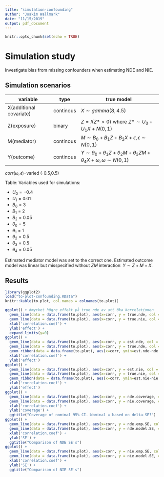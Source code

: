 ```yaml
---
title: "simulation-confounding"
author: "Joakim Wallmark"
date: "11/15/2019"
output: pdf_document
---
```


```r
knitr::opts_chunk$set(echo = TRUE)
```

# Simulation study

Investigate bias from missing confounders when estimating NDE and NIE.

## Simulation scenarios
variable | type | true model
---------|----- | ----------------
X(additional covariate) | continous | $X\sim gamma(8, 4.5)$
Z(exposure) | binary | $Z=I(Z*>0)$ where $Z*\sim U_0+U_1X+N(0, 1)$
M(mediator) | continous | $M\sim B_0+B_1Z+B_2X+\epsilon, \epsilon \sim N(0, 1)$
Y(outcome) | continous | $Y\sim \theta_0+\theta_1Z+\theta_2M+\theta_3ZM+\theta_4X+\omega, \omega \sim N(0, 1)$
$corr(\omega, \epsilon)=$varied (-0.5,0.5)

Table: Variables used for simulations:

* $U_0=-0.4$
* $U_1=0.01$
* $B_0=3$
* $B_1=2$
* $B_2=0.05$
* $\theta_0=5$
* $\theta_1=1$
* $\theta_2=0.5$
* $\theta_3=0.5$
* $\theta_4=0.05$

Estimated mediator model was set to the correct one. Estimated outcome model was linear but misspecified without $ZM$ interaction: $Y\sim Z+M+X$.

## Results

```r
library(ggplot2)
load("to-plot-confounding.RData")
knitr::kable(to.plot, col.names = colnames(to.plot))

ggplot() + #mycket högre effekt på true nde av att öka korrelationen
  geom_line(data = data.frame(to.plot), aes(x=corr, y = true.nde, col = "NDE")) +
  geom_line(data = data.frame(to.plot), aes(x=corr, y = true.nie, col = "NIE")) +
  xlab('correlation.coef') +
  ylab('effect') +
  expand_limits(y=0)
ggplot() + 
  geom_line(data = data.frame(to.plot), aes(x=corr, y = est.nde, col = "est NDE")) +
  geom_line(data = data.frame(to.plot), aes(x=corr, y = true.nde, col = "true NDE")) +
  geom_ribbon(data = data.frame(to.plot), aes(x=corr, ymin=est.nde-nde.emp.SE, ymax=est.nde+nde.emp.SE), linetype=2, alpha=0.1) +
  xlab('correlation.coef') +
  ylab('effect')
ggplot() + 
  geom_line(data = data.frame(to.plot), aes(x=corr, y = est.nie, col = "est NIE")) +
  geom_line(data = data.frame(to.plot), aes(x=corr, y = true.nie, col = "true NIE")) +
  geom_ribbon(data = data.frame(to.plot), aes(x=corr, ymin=est.nie-nie.emp.SE, ymax=est.nie+nie.emp.SE), linetype=2, alpha=0.1) +
  xlab('correlation.coef') +
  ylab('effect')
ggplot() + 
  geom_line(data = data.frame(to.plot), aes(x=corr, y = nde.coverage, col = "NDE")) +
  geom_line(data = data.frame(to.plot), aes(x=corr, y = nie.coverage, col = "NIE")) +
  xlab('correlation.coef') +
  ylab('coverage') +
  ggtitle("Coverage of nominal 95% CI. Nominal = based on delta-SE?")
ggplot() + 
  geom_line(data = data.frame(to.plot), aes(x=corr, y = nde.emp.SE, col = "emp. SE")) +
  geom_line(data = data.frame(to.plot), aes(x=corr, y = nde.model.SE, col = "model. SE")) +
  xlab('correlation.coef') +
  ylab('SE') +
  ggtitle("Comparison of NDE SE's")
ggplot() + 
  geom_line(data = data.frame(to.plot), aes(x=corr, y = nie.emp.SE, col = "emp. SE")) +
  geom_line(data = data.frame(to.plot), aes(x=corr, y = nie.model.SE, col = "model. SE")) +
  xlab('correlation.coef') +
  ylab('SE') +
  ggtitle("Comparison of NIE SE's")
```




